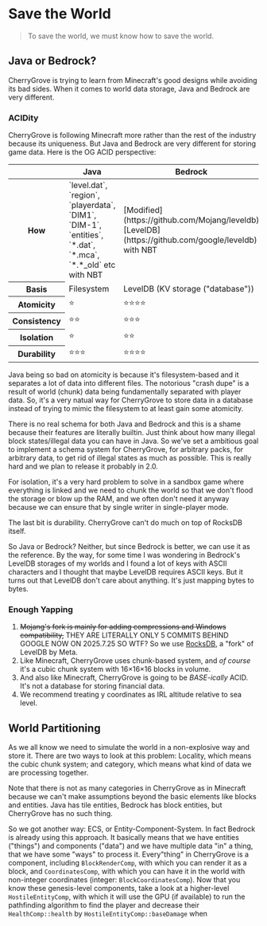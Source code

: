 ﻿---
sidebar_position: 2
---

# Save the World

> To save the world, we must know how to save the world.

## Java or Bedrock?

CherryGrove is trying to learn from Minecraft's good designs while avoiding its bad sides. When it comes to world data storage, Java and Bedrock are very different.

### ACIDity

CherryGrove is following Minecraft more rather than the rest of the industry because its uniqueness. But Java and Bedrock are very different for storing game data. Here is the OG ACID perspective:

<table style={{textAlign: "center"}}>
    <thead><tr>
        <th></th>
        <th>Java</th>
        <th>Bedrock</th>
    </tr></thead>
    <tbody>
        <tr>
            <th>How</th>
            <td>`level.dat`, `region`, `playerdata`, `DIM1`, `DIM-1`, `entities`, `*.dat`, `*.mca`, `*.*_old` etc with NBT</td>
            <td>[Modified](https://github.com/Mojang/leveldb) [LevelDB](https://github.com/google/leveldb) with NBT</td>
        </tr>
        <tr>
            <th>Basis</th>
            <td>Filesystem</td>
            <td>LevelDB (KV storage ("database"))</td>
        </tr>
        <tr>
            <th>Atomicity</th>
            <td>⭐</td>
            <td>⭐⭐⭐⭐</td>
        </tr>
        <tr>
            <th>Consistency</th>
            <td>⭐⭐</td>
            <td>⭐⭐⭐</td>
        </tr>
        <tr>
            <th>Isolation</th>
            <td>⭐</td>
            <td>⭐⭐</td>
        </tr>
        <tr>
        <th>Durability</th>
            <td>⭐⭐⭐</td>
            <td>⭐⭐⭐⭐</td>
        </tr>
    </tbody>
</table>

Java being so bad on atomicity is because it's filesystem-based and it separates a lot of data into different files. The notorious "crash dupe" is a result of world (chunk) data being fundamentally separated with player data. So, it's a very natual way for CherryGrove to store data in a database instead of trying to mimic the filesystem to at least gain some atomicity.

There is no real schema for both Java and Bedrock and this is a shame because their features are literally builtin. Just think about how many illegal block states/illegal data you can have in Java. So we've set a ambitious goal to implement a schema system for CherryGrove, for arbitrary packs, for arbitrary data, to get rid of illegal states as much as possible. This is really hard and we plan to release it probably in 2.0.

For isolation, it's a very hard problem to solve in a sandbox game where everything is linked and we need to chunk the world so that we don't flood the storage or blow up the RAM, and we often don't need it anyway because we can ensure that by single writer in single-player mode.

The last bit is durability. CherryGrove can't do much on top of RocksDB itself.

So Java or Bedrock? Neither, but since Bedrock is better, we can use it as the reference. By the way, for some time I was wondering in Bedrock's LevelDB storages of my worlds and I found a lot of keys with ASCII characters and I thought that maybe LevelDB requires ASCII keys. But it turns out that LevelDB don't care about anything. It's just mapping bytes to bytes.

### Enough Yapping

1. ~~Mojang's fork is mainly for adding compressions and Windows compatibility,~~ THEY ARE LITERALLY ONLY 5 COMMITS BEHIND GOOGLE NOW ON 2025.7.25 SO WTF? So we use [RocksDB](https://rocksdb.org/), a "fork" of LevelDB by Meta.
2. Like Minecraft, CherryGrove uses chunk-based system, and *of course* it's a cubic chunk system with 16×16×16 blocks in volume.
3. And also like Minecraft, CherryGrove is going to be *BASE-ically* ACID. It's not a database for storing financial data.
4. We recommend treating y coordinates as IRL altitude relative to sea level.

## World Partitioning

As we all know we need to simulate the world in a non-explosive way and store it. There are two ways to look at this problem: Locality, which means the cubic chunk system; and category, which means what kind of data we are processing together.

Note that there is not as many categories in CherryGrove as in Minecraft because we can't make assumptions beyond the basic elements like blocks and entities. Java has tile entities, Bedrock has block entities, but CherryGrove has no such thing.

So we got another way: ECS, or Entity-Component-System. In fact Bedrock is already using this approach. It basically means that we have entities ("things") and components ("data") and we have multiple data "in" a thing, that we have some "ways" to process it. Every"thing" in CherryGrove is a component, including `BlockRenderComp`, with which you can render it as a block, and `CoordinatesComp`, with which you can have it in the world with non-integer coordinates (integer: `BlockCoordinatesComp`). Now that you know these genesis-level components, take a look at a higher-level `HostileEntityComp`, with which it will use the GPU (if available) to run the pathfinding algorithm to find the player and decrease their `HealthComp::health` by `HostileEntityComp::baseDamage` when 